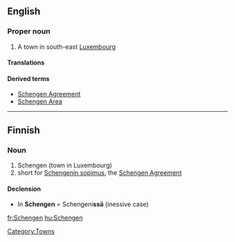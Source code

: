 ==English==
{{wikipedia}}

===Proper noun===
{{en-proper noun}}

# A town in south-east [[Luxembourg]]

====Translations====
{{trans-top|city in Luxembourg}}
{{trans-mid}}
{{trans-bottom}}

====Derived terms====
* [[Schengen Agreement]]
* [[Schengen Area]]

[[Category:Towns]]


----

==Finnish==

===Noun===
{{infl|fi|noun}}

# Schengen (town in Luxembourg)
# short for [[w:fi:Schengenin sopimus|Schengenin sopimus]], the [[w:Schengen Agreement|Schengen Agreement]]

====Declension====
* In '''Schengen''' = Schengeni'''ssä''' (inessive case)
{{fi-decl-risti|Schengen|||ä|nopl=1}}

[[fr:Schengen]]
[[hu:Schengen]]
